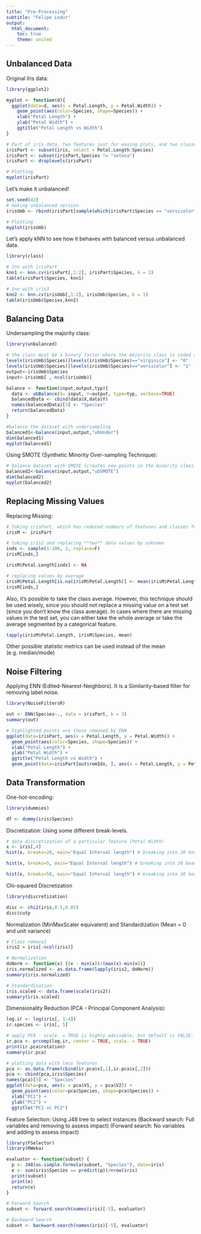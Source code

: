 ---
title: "Pre-Processing"
subtitle: "Felipe Lodur"
output:
  html_document:
    toc: true
    theme: united
---

## Unbalanced Data

Original Iris data:

```{r}
library(ggplot2)

myplot <- function(d){
  ggplot(data=d, aes(x = Petal.Length, y = Petal.Width)) +
    geom_point(aes(color=Species, shape=Species)) +
    xlab("Petal Length") + 
    ylab("Petal Width") +
    ggtitle("Petal Length vs Width") 
}

# Part of iris data, two features just for easing plots, and two classes
irisPart <- subset(iris, select = Petal.Length:Species)
irisPart <- subset(irisPart,Species != "setosa")
irisPart <- droplevels(irisPart)

# Plotting
myplot(irisPart)
```

Let's make it unbalanced! 

```{r}
set.seed(42)
# making unbalanced version
irisUmb <- rbind(irisPart[sample(which(irisPart$Species == "versicolor"),10 ),], irisPart[which(irisPart$Species == "virginica"),])

# Plotting
myplot(irisUmb)
```

Let's apply kNN to see how it behaves with balanced versus unbalanced data.

```{r}
library(class)

# 1nn with irisPart
knn1 <- knn.cv(irisPart[,1:2], irisPart$Species, k = 1)
table(irisPart$Species, knn1)

# 1nn with iris3
knn2 <- knn.cv(irisUmb[,1:2], irisUmb$Species, k = 1)
table(irisUmb$Species,knn2)
```

## Balancing Data

Undersampling the majority class:

```{r}
library(unbalanced)

# the class must be a binary factor where the majority class is coded as 0 and the minority as 1
levels(irisUmb$Species)[levels(irisUmb$Species)=="virginica"] <- "0"
levels(irisUmb$Species)[levels(irisUmb$Species)=="versicolor"] <- "1"
output<-irisUmb$Species
input<-irisUmb[ ,-ncol(irisUmb)]

balance <- function(input,output,typ){
  data <- ubBalance(X= input, Y=output, type=typ, verbose=TRUE)
  balancedData <- cbind(data$X,data$Y)
  names(balancedData)[3] <- "Species"
  return(balancedData)
}

#balance the dataset with undersampling
balanced1<-balance(input,output,"ubUnder")
dim(balanced1)
myplot(balanced1)
```

Using SMOTE (Synthetic Minority Over-sampling Technique):

```{r}
# balance dataset with SMOTE (creates new points in the minority class)
balanced2<-balance(input,output,"ubSMOTE")
dim(balanced2)
myplot(balanced2)
```

## Replacing Missing Values

Replacing Missing:

```{r}
# Taking irisPart, which has reduced numbers of features and classes for better visualization
irisM <- irisPart

# taking iris2 and replacing **two** data values by unknown
inds <- sample(1:100, 2, replace=F)
irisM[inds,]

irisM$Petal.Length[inds] <- NA
```

```{r}
# replacing values by average
irisM$Petal.Length[is.na(irisM$Petal.Length)] <- mean(irisM$Petal.Length, na.rm = TRUE)
irisM[inds,]
```

Also, it's possible to take the class average. However, this technique should be used wisely, since you should not replace a missing value on a test set (since you don't know the class average). In cases where there are missing values in the test set, you can either take the whole average or take the average segmented by a categorical feature.

```{r}
tapply(irisM$Petal.Length, irisM$Species, mean)
```

Other possible statistic metrics can be used instead of the mean (e.g. median/mode)

## Noise Filtering

Applying ENN (Edited-Nearest-Neighbors). It is a Similarity-based filter for removing label noise.

```{r}
library(NoiseFiltersR)

out <- ENN(Species~., data = irisPart, k = 3)
summary(out)
```

```{r}
# highlighted points are those removed by ENN
ggplot(data=irisPart, aes(x = Petal.Length, y = Petal.Width)) +
  geom_point(aes(color=Species, shape=Species)) +
  xlab("Petal Length") + 
  ylab("Petal Width") +
  ggtitle("Petal Length vs Width") +
  geom_point(data=irisPart[out$remIdx, ], aes(x = Petal.Length, y = Petal.Width), colour="black", size=5)
```

## Data Transformation

One-hot-encoding:

```{r}
library(dummies)

df <- dummy(iris$Species)
```

Discretization: Using some different break-levels.

```{r}
# data discretization of a particular feature (Petal Width)
x <- iris[,4]
hist(x, breaks=20, main="Equal Interval length") # breaking into 20 beans
```

```{r}
hist(x, breaks=5, main="Equal Interval length") # breaking into 20 beans
```

```{r}
hist(x, breaks=50, main="Equal Interval length") # breaking into 20 beans
```

Chi-squared Discretization

```{r}
library(discretization)

disc <- chi2(iris,0.5,0.05)
disc$cutp
```

Normalization (MinMaxScaler equivalent) and Standardization (Mean = 0 and unit variance)

```{r}
# Class removal
iris2 = iris[-ncol(iris)]

# Normalization
doNorm <- function(x) {(x - min(x))/(max(x)-min(x))}
iris.normalized <- as.data.frame(lapply(iris2, doNorm))
summary(iris.normalized)

# Standardization 
iris.scaled <- data.frame(scale(iris2))
summary(iris.scaled)
```

Dimensionality Reduction (PCA - Principal Component Analysis):

```{r}
log.ir <- log(iris[, 1:4])
ir.species <- iris[, 5]

# apply PCA - scale. = TRUE is highly advisable, but default is FALSE. 
ir.pca <- prcomp(log.ir, center = TRUE, scale. = TRUE)
print(ir.pca$rotation)
summary(ir.pca)

# plotting data with less features
pca <- as.data.frame(cbind(ir.pca$x[,1],ir.pca$x[,2]))
pca <- cbind(pca,iris$Species)
names(pca)[3] <- "Species"
ggplot(data=pca, aes(x = pca$V1, y = pca$V2)) +
  geom_point(aes(color=pca$Species, shape=pca$Species)) +
  xlab("PC1") + 
  ylab("PC2") +
  ggtitle("PC1 vc PC2")
```

Feature Selection: Using J48 tree to select instances
(Backward search: Full variables and removing to assess impact)
(Forward search: No variables and adding to assess impact)

```{r}
library(FSelector)
library(RWeka)

evaluator <- function(subset) { 
  p <- J48(as.simple.formula(subset, "Species"), data=iris) 
  e <- sum(iris$Species == predict(p))/nrow(iris) 
  print(subset) 
  print(e) 
  return(e)
} 

# Forward Search
subset <- forward.search(names(iris)[-5], evaluator)

# Backward Search
subset <- backward.search(names(iris)[-5], evaluator)
```

